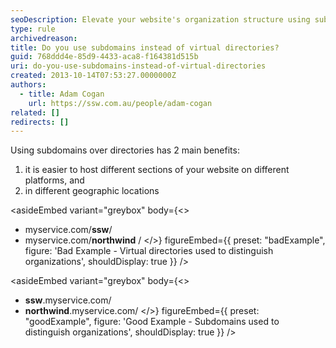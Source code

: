 ```yaml
---
seoDescription: Elevate your website's organization structure using subdomains instead of virtual directories, streamlining hosting and geographic location management.
type: rule
archivedreason:
title: Do you use subdomains instead of virtual directories?
guid: 768ddd4e-85d9-4433-aca8-f164381d515b
uri: do-you-use-subdomains-instead-of-virtual-directories
created: 2013-10-14T07:53:27.0000000Z
authors:
  - title: Adam Cogan
    url: https://ssw.com.au/people/adam-cogan
related: []
redirects: []
---
```


Using subdomains over directories has 2 main benefits:
1. it is easier to host different sections of your website on different platforms, and
2. in different geographic locations

<asideEmbed
  variant="greybox"
  body={<>
    
- myservice&#46;com/**ssw**/
- myservice&#46;com/**northwind** /
  </>}
  figureEmbed={{
    preset: "badExample",
    figure: 'Bad Example - Virtual directories used to distinguish organizations',
    shouldDisplay: true
  }}
/>

<asideEmbed
  variant="greybox"
  body={<>
    
- **ssw**&#46;myservice.com/
- **northwind**&#46;myservice.com/
  </>}
  figureEmbed={{
    preset: "goodExample",
    figure: 'Good Example - Subdomains used to distinguish organizations',
    shouldDisplay: true
  }}
/>